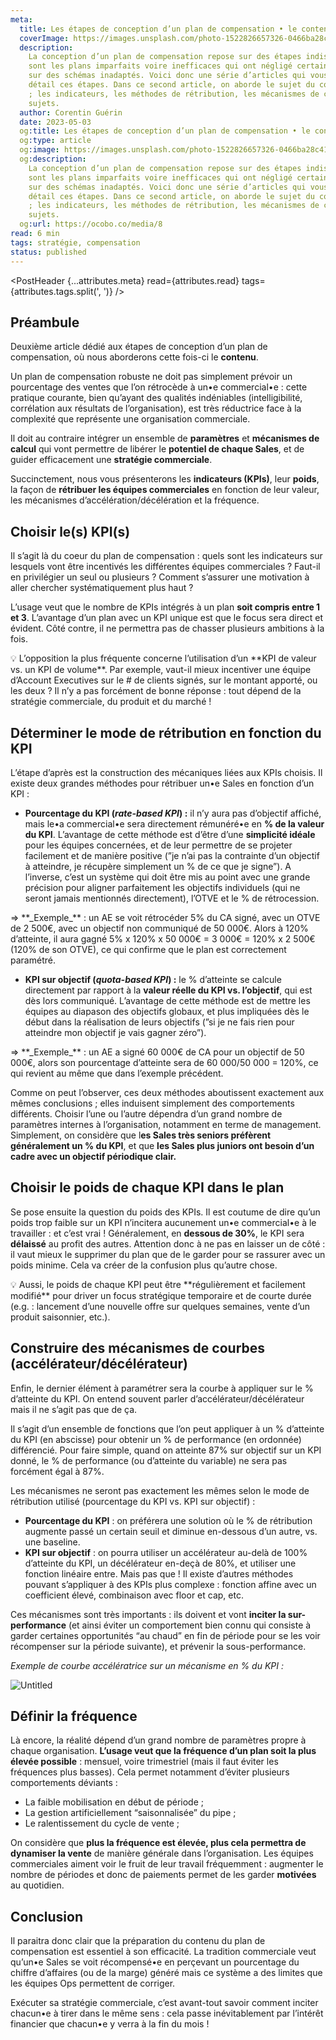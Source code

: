 ```yaml
---
meta:
  title: Les étapes de conception d’un plan de compensation • le contenu
  coverImage: https://images.unsplash.com/photo-1522826657326-0466ba28c41f?ixlib=rb-4.0.3&q=85&fm=jpg&crop=entropy&cs=srgb&w=1200
  description:
    La conception d’un plan de compensation repose sur des étapes indispensables. En effet, nombreux
    sont les plans imparfaits voire inefficaces qui ont négligé certaines règles, ou qui sont fondés
    sur des schémas inadaptés. Voici donc une série d’articles qui vous permettra de comprendre en
    détail ces étapes. Dans ce second article, on aborde le sujet du contenu du plan de compensation
    ; les indicateurs, les méthodes de rétribution, les mécanismes de courbes, et bien d’autres
    sujets.
  author: Corentin Guérin
  date: 2023-05-03
  og:title: Les étapes de conception d’un plan de compensation • le contenu
  og:type: article
  og:image: https://images.unsplash.com/photo-1522826657326-0466ba28c41f?ixlib=rb-4.0.3&q=85&fm=jpg&crop=entropy&cs=srgb&w=1200
  og:description:
    La conception d’un plan de compensation repose sur des étapes indispensables. En effet, nombreux
    sont les plans imparfaits voire inefficaces qui ont négligé certaines règles, ou qui sont fondés
    sur des schémas inadaptés. Voici donc une série d’articles qui vous permettra de comprendre en
    détail ces étapes. Dans ce second article, on aborde le sujet du contenu du plan de compensation
    ; les indicateurs, les méthodes de rétribution, les mécanismes de courbes, et bien d’autres
    sujets.
  og:url: https://ocobo.co/media/8
read: 6 min
tags: stratégie, compensation
status: published
---
```



<PostHeader {...attributes.meta} read={attributes.read} tags={attributes.tags.split(', ')} />

## Préambule

Deuxième article dédié aux étapes de conception d’un plan de compensation, où nous aborderons cette
fois-ci le **contenu**.

Un plan de compensation robuste ne doit pas simplement prévoir un pourcentage des ventes que l’on
rétrocède à un•e commercial•e : cette pratique courante, bien qu’ayant des qualités indéniables
(intelligibilité, corrélation aux résultats de l’organisation), est très réductrice face à la
complexité que représente une organisation commerciale.

Il doit au contraire intégrer un ensemble de **paramètres** et **mécanismes de calcul** qui vont
permettre de libérer le **potentiel de chaque Sales**, et de guider efficacement une **stratégie
commerciale**.

Succinctement, nous vous présenterons les **indicateurs (KPIs)**, leur **poids**, la façon de
**rétribuer les équipes commerciales** en fonction de leur valeur, les mécanismes
d’accélération/décélération et la fréquence.

## Choisir le(s) KPI(s)

Il s’agit là du coeur du plan de compensation : quels sont les indicateurs sur lesquels vont être
incentivés les différentes équipes commerciales ? Faut-il en privilégier un seul ou plusieurs ?
Comment s’assurer une motivation à aller chercher systématiquement plus haut ?

L’usage veut que le nombre de KPIs intégrés à un plan **soit compris entre 1 et 3**. L’avantage d’un
plan avec un KPI unique est que le focus sera direct et évident. Côté contre, il ne permettra pas de
chasser plusieurs ambitions à la fois.

<Callout variant="fuchsia">
  💡 L’opposition la plus fréquente concerne l’utilisation d’un **KPI de valeur vs. un KPI de
  volume**. Par exemple, vaut-il mieux incentiver une équipe d’Account Executives sur le # de
  clients signés, sur le montant apporté, ou les deux ? Il n’y a pas forcément de bonne réponse :
  tout dépend de la stratégie commerciale, du produit et du marché !
</Callout>

## Déterminer le mode de rétribution en fonction du KPI

L’étape d’après est la construction des mécaniques liées aux KPIs choisis. Il existe deux grandes
méthodes pour rétribuer un•e Sales en fonction d’un KPI :

- **Pourcentage du KPI (_rate-based KPI_) :** il n’y aura pas d’objectif affiché, mais le•a
  commercial•e sera directement rémunéré•e en **% de la valeur du KPI**. L’avantage de cette méthode
  est d’être d’une **simplicité idéale** pour les équipes concernées, et de leur permettre de se
  projeter facilement et de manière positive (”je n’ai pas la contrainte d’un objectif à atteindre,
  je récupère simplement un % de ce que je signe”). A l’inverse, c’est un système qui doit être mis
  au point avec une grande précision pour aligner parfaitement les objectifs individuels (qui ne
  seront jamais mentionnés directement), l’OTVE et le % de rétrocession.

<div className="relief">
  ⇒ **_Exemple_** : un AE se voit rétrocéder 5% du CA signé, avec un OTVE de 2 500€, avec un
  objectif non communiqué de 50 000€. Alors à 120% d’atteinte, il aura gagné 5% x 120% x 50 000€ = 3
  000€ = 120% x 2 500€ (120% de son OTVE), ce qui confirme que le plan est correctement paramétré.
</div>

- **KPI sur objectif (_quota-based KPI_) :** le % d’atteinte se calcule directement par rapport à la
  **valeur réelle du KPI vs. l’objectif**, qui est dès lors communiqué. L’avantage de cette méthode
  est de mettre les équipes au diapason des objectifs globaux, et plus impliquées dès le début dans
  la réalisation de leurs objectifs (”si je ne fais rien pour atteindre mon objectif je vais gagner
  zéro”).

<div className="relief">
  ⇒ **_Exemple_** : un AE a signé 60 000€ de CA pour un objectif de 50 000€, alors son pourcentage
  d’atteinte sera de 60 000/50 000 = 120%, ce qui revient au même que dans l’exemple précédent.
</div>

Comme on peut l’observer, ces deux méthodes aboutissent exactement aux mêmes conclusions ; elles
induisent simplement des comportements différents. Choisir l’une ou l’autre dépendra d’un grand
nombre de paramètres internes à l’organisation, notamment en terme de management. Simplement, on
considère que l**es Sales très seniors préfèrent généralement un % du KPI**, et que **les Sales plus
juniors ont besoin d’un cadre avec un objectif périodique clair.**

## Choisir le poids de chaque KPI dans le plan

Se pose ensuite la question du poids des KPIs. Il est coutume de dire qu’un poids trop faible sur un
KPI n’incitera aucunement un•e commercial•e à le travailler : et c’est vrai ! Généralement, en
**dessous de 30%**, le KPI sera **délaissé** au profit des autres. Attention donc à ne pas en
laisser un de côté : il vaut mieux le supprimer du plan que de le garder pour se rassurer avec un
poids minime. Cela va créer de la confusion plus qu’autre chose.

<Callout variant="fuchsia">
  💡 Aussi, le poids de chaque KPI peut être **régulièrement et facilement modifié** pour driver un
  focus stratégique temporaire et de courte durée (e.g. : lancement d’une nouvelle offre sur
  quelques semaines, vente d’un produit saisonnier, etc.).
</Callout>

## Construire des mécanismes de courbes (accélérateur/décélérateur)

Enfin, le dernier élément à paramétrer sera la courbe à appliquer sur le % d’atteinte du KPI. On
entend souvent parler d’accélérateur/décélérateur mais il ne s’agit pas que de ça.

Il s’agit d’un ensemble de fonctions que l’on peut appliquer à un % d’atteinte du KPI (en abscisse)
pour obtenir un % de performance (en ordonnée) différencié. Pour faire simple, quand on atteinte 87%
sur objectif sur un KPI donné, le % de performance (ou d’atteinte du variable) ne sera pas forcément
égal à 87%.

Les mécanismes ne seront pas exactement les mêmes selon le mode de rétribution utilisé (pourcentage
du KPI vs. KPI sur objectif) :

- **Pourcentage du KPI** : on préférera une solution où le % de rétribution augmente passé un
  certain seuil et diminue en-dessous d’un autre, vs. une baseline.
- **KPI sur objectif** : on pourra utiliser un accélérateur au-delà de 100% d’atteinte du KPI, un
  décélérateur en-deçà de 80%, et utiliser une fonction linéaire entre. Mais pas que ! Il existe
  d’autres méthodes pouvant s’appliquer à des KPIs plus complexe : fonction affine avec un
  coefficient élevé, combinaison avec floor et cap, etc.

Ces mécanismes sont très importants : ils doivent et vont **inciter la sur-performance** (et ainsi
éviter un comportement bien connu qui consiste à garder certaines opportunités “au chaud” en fin de
période pour se les voir récompenser sur la période suivante), et prévenir la sous-performance.

_Exemple de courbe accélératrice sur un mécanisme en % du KPI :_

![Untitled](/posts/8/1.png)

## Définir la fréquence

Là encore, la réalité dépend d’un grand nombre de paramètres propre à chaque organisation. **L’usage
veut que la fréquence d’un plan soit la plus élevée possible** : mensuel, voire trimestriel (mais il
faut éviter les fréquences plus basses). Cela permet notamment d’éviter plusieurs comportements
déviants :

- La faible mobilisation en début de période ;
- La gestion artificiellement “saisonnalisée” du pipe ;
- Le ralentissement du cycle de vente ;

On considère que **plus la fréquence est élevée, plus cela permettra de dynamiser la vente** de
manière générale dans l’organisation. Les équipes commerciales aiment voir le fruit de leur travail
fréquemment : augmenter le nombre de périodes et donc de paiements permet de les garder **motivées**
au quotidien.

## Conclusion

Il paraitra donc clair que la préparation du contenu du plan de compensation est essentiel à son
efficacité. La tradition commerciale veut qu’un•e Sales se voit récompensé•e en perçevant un
pourcentage du chiffre d’affaires (ou de la marge) généré mais ce système a des limites que les
équipes Ops permettent de corriger.

Exécuter sa stratégie commerciale, c’est avant-tout savoir comment inciter chacun•e à tirer dans le
même sens : cela passe inévitablement par l’intérêt financier que chacun•e y verra à la fin du mois
!
